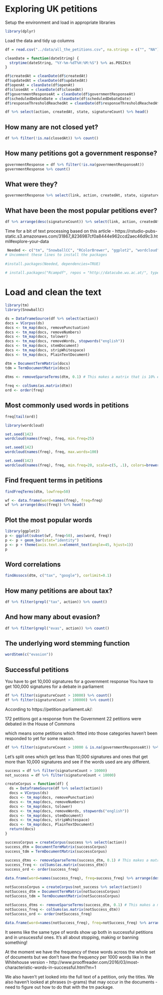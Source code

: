 # Exploring UK petitions

Setup the environment and load in appropriate libraries

```r
library(dplyr)
```

Load the data and tidy up columns

```r
df = read.csv("../data/all_the_petitions.csv", na.strings = c("", "NA"))

cleanDate = function(dateString) {
  strptime(dateString, "%Y-%m-%dT%H:%M:%S") %>% as.POSIXct
}

df$createdAt = cleanDate(df$createdAt)
df$updatedAt = cleanDate(df$updatedAt)
df$openAt = cleanDate(df$openAt)
df$closedAt = cleanDate(df$closedAt)
df$governmentResponseAt = cleanDate(df$governmentResponseAt)
df$scheduledDebateDate = cleanDate(df$scheduledDebateDate)
df$responseThresholdReachedAt = cleanDate(df$responseThresholdReachedAt)

df %>% select(action, createdAt, state, signatureCount) %>% head()
```

## How many are not closed yet?

```r
df %>% filter(!is.na(closedAt)) %>% count()
```

## How many petitions got a government response?

```r
governmentResponse = df %>% filter(!is.na(governmentResponseAt))
governmentResponse %>% count()
```

## What were they?

```r
governmentResponse %>% select(link, action, createdAt, state, signatureCount) %>% head()
```

## What have been the most popular petitions ever?

```r
df %>% arrange(desc(signatureCount)) %>% select(link, action, createdAt, state, signatureCount) %>% head()
```

Time for a bit of text processing based on this article - https://rstudio-pubs-static.s3.amazonaws.com/31867_8236987cf0a8444e962ccd2aec46d9c3.html#explore-your-data

```r
 Needed <- c("tm", "SnowballCC", "RColorBrewer", "ggplot2", "wordcloud", "biclust", "cluster", "igraph", "fpc") 
# Uncomment these lines to install the packages
 
#install.packages(Needed, dependencies=TRUE)   
   
# install.packages("Rcampdf", repos = "http://datacube.wu.ac.at/", type = "source")
```
 
# Load and clean the text 
 
```r
library(tm)
library(SnowballC)   

ds = DataframeSource(df %>% select(action))
docs = VCorpus(ds)
docs <- tm_map(docs, removePunctuation)   
docs <- tm_map(docs, removeNumbers) 
docs <- tm_map(docs, tolower)   
docs <- tm_map(docs, removeWords, stopwords("english"))  
docs <- tm_map(docs, stemDocument)   
docs <- tm_map(docs, stripWhitespace)  
docs <- tm_map(docs, PlainTextDocument)  
```

 
```r
dtm = DocumentTermMatrix(docs)   
tdm = TermDocumentMatrix(docs)   
 
dtms <- removeSparseTerms(dtm, 0.1) # This makes a matrix that is 10% empty space, maximum.   

freq <- colSums(as.matrix(dtm))   
ord <- order(freq)   
```
 
## Most commonly used words in petitions
 
```r
freq[tail(ord)]   
```


```r
library(wordcloud)

set.seed(142)   
wordcloud(names(freq), freq, min.freq=25)   

set.seed(142)   
wordcloud(names(freq), freq, max.words=100)  

set.seed(142)   
wordcloud(names(freq), freq, min.freq=20, scale=c(5, .1), colors=brewer.pal(6, "Dark2"))   
```

## Find frequent terms in petitions

```r
findFreqTerms(dtm, lowfreq=50) 

wf <- data.frame(word=names(freq), freq=freq)   
wf %>% arrange(desc(freq)) %>% head()
```

## Plot the most popular words

```r
library(ggplot2)   
p <- ggplot(subset(wf, freq>50), aes(word, freq))    
p <- p + geom_bar(stat="identity")   
p <- p + theme(axis.text.x=element_text(angle=45, hjust=1))   
p   
```

## Word correlations

```r
findAssocs(dtm, c("tax", "google"), corlimit=0.1)
```

## How many petitions are about tax?

```r
df %>% filter(grepl("tax", action)) %>% count()
```

## And how many about evasion?

```r
df %>% filter(grepl("evas", action)) %>% count()
```

## The underlying word stemming function

```r
wordStem(c("evasion"))
```

## Successful petitions

You have to get 10,000 signatures for a government response
You have to get 100,000 signatures for a debate in parliament

```r
df %>% filter(signatureCount > 10000) %>% count()
df %>% filter(signatureCount > 100000) %>% count()
```

According to https://petition.parliament.uk/:

172 petitions got a response from the Government
22 petitions were debated in the House of Commons

which means some petitions which fitted into those categories haven't been responded to yet for some reason.

```r
df %>% filter(signatureCount > 10000 & is.na(governmentResponseAt)) %>% select(link, action, signatureCount)
```

Let's split ones which get less than 10,000 signatures and ones that get more than 10,000 signatures and see if the words used are any different.

```r
success = df %>% filter(signatureCount > 10000)
not_success = df %>% filter(signatureCount < 10000)
```

```r
createCorpus = function(df) {
  ds = DataframeSource(df %>% select(action))
  docs = VCorpus(ds)
  docs <- tm_map(docs, removePunctuation)   
  docs <- tm_map(docs, removeNumbers) 
  docs <- tm_map(docs, tolower)   
  docs <- tm_map(docs, removeWords, stopwords("english"))  
  docs <- tm_map(docs, stemDocument)   
  docs <- tm_map(docs, stripWhitespace)  
  docs <- tm_map(docs, PlainTextDocument) 
  return(docs)
}
```

```r
successCorpus = createCorpus(success %>% select(action))
success_dtm = DocumentTermMatrix(successCorpus)   
success_tdm = TermDocumentMatrix(successCorpus)   
 
success_dtms <- removeSparseTerms(success_dtm, 0.1) # This makes a matrix that is 10% empty space, maximum. 
success_freq <- colSums(as.matrix(success_dtm))   
success_ord <- order(success_freq) 

data.frame(word=names(success_freq), freq=success_freq) %>% arrange(desc(freq)) %>% head()
```

```r
notSuccessCorpus = createCorpus(not_success %>% select(action))
notSuccess_dtm = DocumentTermMatrix(notSuccessCorpus)   
notSuccess_tdm = TermDocumentMatrix(notSuccessCorpus)   
 
notSuccess_dtms <- removeSparseTerms(success_dtm, 0.1) # This makes a matrix that is 10% empty space, maximum. 
notSuccess_freq <- colSums(as.matrix(notSuccess_dtm))   
notSuccess_ord <- order(notSuccess_freq) 

data.frame(word=names(notSuccess_freq), freq=notSuccess_freq) %>% arrange(desc(freq)) %>% head()
```

It seems like the same type of words show up both in successful petitions and in unsucessful ones. 
It's all about stopping, making or banning something!

At the moment we have the frequency of these words across the whole set of documents but we don't have the frequency per 1000 words like in the Whitehouse version - http://www.prooffreader.com/2016/03/most-characteristic-words-in-successful.html?m=1

We also haven't yet looked into the full text of a petition, only the titles.
We also haven't looked at phrases (n-grams) that may occur in the documents - need to figure out how to do that with the tm package.
